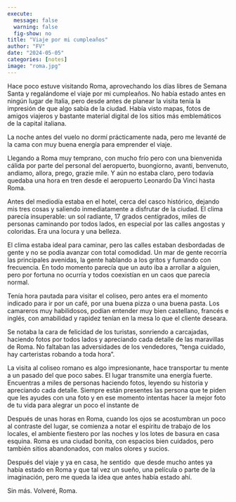 ```yaml
---
execute:
  message: false
  warning: false
  fig-show: no
title: "Viaje por mi cumpleaños"
author: "FV"
date: "2024-05-05"
categories: [notes]
image: "roma.jpg"
---
```


Hace poco estuve visitando Roma, aprovechando los días libres de Semana Santa y regalándome el viaje por mi cumpleaños. No había estado antes en ningún lugar de Italia, pero desde antes de planear la visita tenía la impresión de que algo sabía de la ciudad. Había visto mapas, fotos de amigos viajeros y bastante material digital de los sitios más emblemáticos de la capital italiana.

La noche antes del vuelo no dormí prácticamente nada, pero me levanté de la cama con muy buena energía para emprender el viaje.

Llegando a Roma muy temprano, con mucho frío pero con una bienvenida cálida por parte del personal del aeropuerto, buongiorno, avanti, benvenuto, andiamo, allora, prego, grazie mile. Y aún no estaba claro, pero todavía quedaba una hora en tren desde el aeropuerto Leonardo Da Vinci hasta Roma.

Antes del mediodía estaba en el hotel, cerca del casco histórico, dejando mis tres cosas y saliendo inmediatamente a disfrutar de la ciudad. El clima parecía insuperable: un sol radiante, 17 grados centígrados, miles de personas caminando por todos lados, en especial por las calles angostas y coloridas. Era una locura y una belleza.

El clima estaba ideal para caminar, pero las calles estaban desbordadas de gente y no se podía avanzar con total comodidad. Un mar de gente recorría las principales avenidas, la gente hablando a los gritos y fumando con frecuencia. En todo momento parecía que un auto iba a arrollar a alguien, pero por fortuna no ocurría y todos coexistían en un caos que parecía normal.

Tenía hora pautada para visitar el coliseo, pero antes era el momento indicado para ir por un café, por una buena pizza o una buena pasta. Los camareros muy habilidosos, podían entender muy bien castellano, francés e inglés, con amabilidad y rapidez tenían en la mesa lo que el cliente deseara.

Se notaba la cara de felicidad de los turistas, sonriendo a carcajadas, haciendo fotos por todos lados y apreciando cada detalle de las maravillas de Roma. No faltaban las adversidades de los vendedores, "tenga cuidado, hay carteristas robando a toda hora".

La visita al coliseo romano es algo impresionante, hace transportar tu mente a un pasado del que poco sabes. El lugar transmite una energía fuerte. Encuentras a miles de personas haciendo fotos, leyendo su historia y apreciando cada detalle. Siempre están presentes las persona que te piden que les ayudes con una foto y en ese momento intentas hacer la mejor foto de tu vida para alegrar un poco el instante de 

Después de unas horas en Roma, cuando los ojos se acostumbran un poco al contraste del lugar, se comienza a notar el espíritu de trabajo de los locales, el ambiente fiestero por las noches y los lotes de basura en casa esquina. Roma es una ciudad bonita, con espacios bien cuidados, pero también sitios abandonados, con malos olores y sucios.

Después del viaje y ya en casa, he sentido  que desde mucho antes ya había estado en Roma y que tal vez un sueño, una película o parte de la imaginación, pero me queda la idea que antes había estado ahí.

Sin más. Volveré, Roma. 
